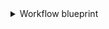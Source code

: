 <details>
<summary>Workflow blueprint</summary>

```json showLineNumbers
{
  "identifier": "githubWorkflow",
  "title": "Workflow",
  "icon": "Github",
  "schema": {
    "properties": {
      "path": {
        "title": "Path",
        "type": "string"
      },
      "status": {
        "title": "Status",
        "type": "string",
        "enum": [
          "active",
          "deleted",
          "disabled_fork",
          "disabled_inactivity",
          "disabled_manually"
        ],
        "enumColors": {
          "active": "green",
          "deleted": "red"
        }
      },
      "createdAt": {
        "title": "Created At",
        "type": "string",
        "format": "date-time"
      },
      "updatedAt": {
        "title": "Updated At",
        "type": "string",
        "format": "date-time"
      },
      "deletedAt": {
        "title": "Deleted At",
        "type": "string",
        "format": "date-time"
      },
      "link": {
        "title": "Link",
        "type": "string",
        "format": "url"
      }
    },
    "required": []
  },
  "mirrorProperties": {},
  "calculationProperties": {},
  "relations": {
    "repository": {
      "title": "Repository",
      "target": "githubRepository",
      "required": false,
      "many": false
    }
  }
}
```

</details>
